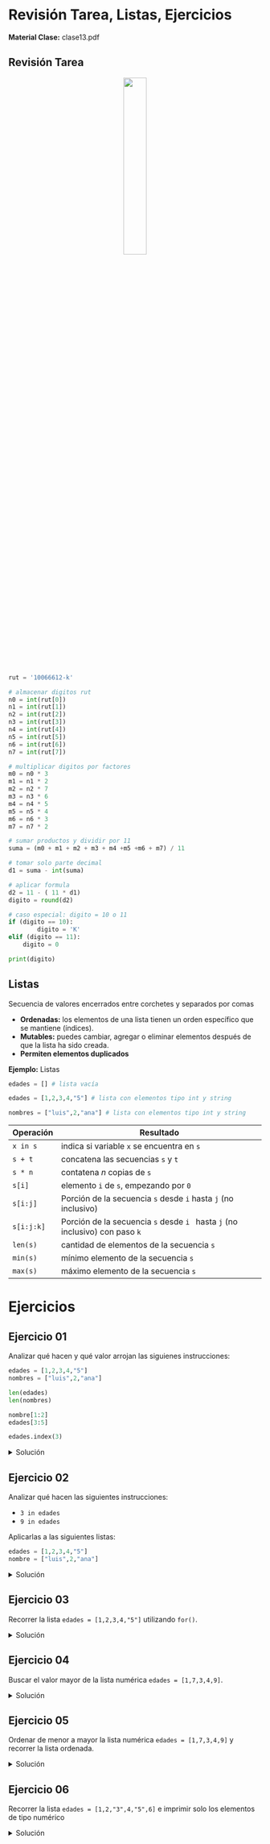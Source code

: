
# Revisión Tarea, Listas, Ejercicios
**Material Clase:** <ExternalLink href="/ti3v11/docs/clase13.pdf">clase13.pdf</ExternalLink>

## Revisión Tarea

<center>
  <img src="/ti3v11/images/fig07.png" width="30%" />
</center>

```python
rut = '10066612-k'

# almacenar digitos rut 
n0 = int(rut[0])
n1 = int(rut[1])
n2 = int(rut[2])
n3 = int(rut[3])
n4 = int(rut[4])
n5 = int(rut[5])
n6 = int(rut[6])
n7 = int(rut[7])

# multiplicar digitos por factores
m0 = n0 * 3
m1 = n1 * 2
m2 = n2 * 7
m3 = n3 * 6
m4 = n4 * 5
m5 = n5 * 4
m6 = n6 * 3
m7 = n7 * 2

# sumar productos y dividir por 11
suma = (m0 + m1 + m2 + m3 + m4 +m5 +m6 + m7) / 11

# tomar solo parte decimal
d1 = suma - int(suma)

# aplicar formula 
d2 = 11 - ( 11 * d1)
digito = round(d2)

# caso especial: digito = 10 o 11
if (digito == 10):
		digito = 'K'
elif (digito == 11):
    digito = 0

print(digito)
```
## Listas
Secuencia de valores encerrados entre corchetes y separados por comas

- **Ordenadas:** los elementos de una lista tienen un orden específico que se mantiene (índices).
- **Mutables:** puedes cambiar, agregar o eliminar elementos después de que la lista ha sido creada.
- **Permiten elementos duplicados**

**Ejemplo:** Listas
```python
edades = [] # lista vacía

edades = [1,2,3,4,"5"] # lista con elementos tipo int y string

nombres = ["luis",2,"ana"] # lista con elementos tipo int y string
```

|Operación|Resultado|
|---|---|
|`x in s`|indica si variable `x` se encuentra en `s`|
|`s + t`|concatena las secuencias `s` y `t`|
|`s * n`|contatena *n* copias de `s`|
|`s[i]`|elemento `i` de `s`, empezando por `0`|
|`s[i:j]`|Porción de la secuencia `s` desde `i` hasta `j` (no inclusivo)|
|`s[i:j:k]`|Porción de la secuencia `s` desde `i ` hasta `j` (no inclusivo) con paso `k`
|`len(s)`|cantidad de elementos de la secuencia `s`|
|`min(s)`|mínimo elemento de la secuencia `s`|
|`max(s)`|máximo elemento de la secuencia `s`|

# Ejercicios

## Ejercicio 01

Analizar qué hacen y qué valor arrojan las siguienes instrucciones:

```python
edades = [1,2,3,4,"5"]
nombres = ["luis",2,"ana"]

len(edades)     
len(nombres)    

nombre[1:2]     
edades[3:5]     

edades.index(3) 
```

<details>
    <summary>Solución</summary>

<br/>
|Código|Descripción|
|---|---|
|`len(edades) = 5`|Cuenta la cantidad de elementos de la lista "edades"|
|`len(nombres) = 3`|Cuenta la cantidad de elementos de la lista "nombres"|
|`nombres[1:2] = [2]`|Entrega los elementos desde la posición 1 (inclusivo) hasta la posición 2 (no inclusivo) de la secuencia "nombres"|
|`edades:[3:5] = [4, '5']`|Entrega los elementos desde la posición 3 (inclusivo) hasta la posición 5 (no inclusivo) de la secuencia "edades"|
|`edades.index(3) = 2`|Entrega la posición del elemento con valor "3" de la secuencia "edades"|
</details>

## Ejercicio 02
Analizar qué hacen las siguientes instrucciones:

- `3 in edades`
- `9 in edades`

Aplicarlas a las siguientes listas:

```python
edades = [1,2,3,4,"5"]
nombre = ["luis",2,"ana"]
```

<details>
    <summary>Solución</summary>
<br/>
|Código|Descripción|
|---|---|
|`3 in edades`|Condición. Evalúa si existe el elemento con valor `3` en la secuencia `edades`|
|`9 in edades`|Condición. Evalúa si existe el elemento con valor `9` en la secuencia `edades`|

</details>

## Ejercicio 03

Recorrer la lista `edades = [1,2,3,4,"5"]` utilizando `for()`.

<details>
    <summary>Solución</summary>
```python
edades = [1,2,3,4,"5"]
for i in edades:
	print(f'número: {i}')
```
</details>

## Ejercicio 04

Buscar el valor mayor de la lista numérica `edades = [1,7,3,4,9]`.

<details>
    <summary>Solución</summary>
```python
edades = [1,7,3,4,9]
print(f'valor mayor: {max(edades)}')
```
</details>

## Ejercicio 05

Ordenar de menor a mayor la lista numérica `edades = [1,7,3,4,9]` y recorrer la lista ordenada.

<details>
    <summary>Solución</summary>
```python
edades = [1,7,3,4,9]
edades.sort()
for i in edades:
	print(f'número: {i}')
```
</details>

## Ejercicio 06

Recorrer la lista `edades = [1,2,"3",4,"5",6]` e imprimir solo los elementos de tipo numérico

<details>
    <summary>Solución</summary>
```python
edades = [1,2,"3",4,"5",6]
for i in edades:
	if type(i) == int:
		print(f'número: {i}')
```
</details>